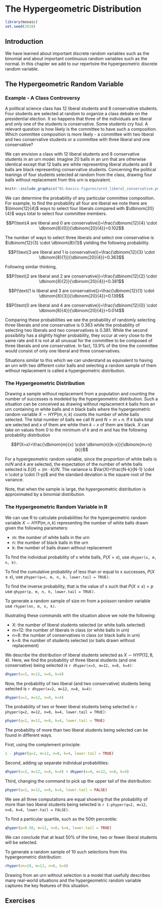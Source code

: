 # The Hypergeometric Distribution {#hypergeometric_distribution}

```r
library(mosaic)
set.seed(2018)
```

## Introduction {#introduction}

We have learned about important discrete random variables such as the binomial and about important continuous random variables such as the normal. In this chapter we add to our repertoire the hypergeometric discrete random variable. 

## The Hypergeometric Random Variable {#hypergeometric_random_variable}

### Example - A Class Controversy

A political science class has 12 liberal students and 8 conservative students. Four students are selected at random to organize a class debate on the presidential election. It so happens that three of the individuals are liberal and only one of the students is conservative. Some students cry foul. A relevant question is how likely is the committee to have such a composition. Which committee composition is more likely - a committee with two liberal and two conservative students or a committee with three liberal and one conservative?

We can envision a class with 12 liberal students and 8 conservative students in an urn model. Imagine 20 balls in an urn that are otherwise identical except that 12 balls are white representing liberal students and 8 balls are black representing conservative students. Concerning the political leanings of four students selected at random from the class, drawing four balls without replacement from this urn is equivalent. 

```r
knitr::include_graphics("01-basics-figures/urn3_liberal_conservative.png")
```

We can determine the probability of any particular committee composition. For example, to find the probability all four are liberal we note there are $\binom{12}{4}$ ways to select four liberals compared with $\dbinom{20}{4}$ ways total to select four committee members.

$$P(\text{4 are liberal and 0 are conservative})=\frac{\dbinom{12}{4} \cdot \dbinom{8}{0}}{\dbinom{20}{4}}=0.102$$ 

The number of ways to select three liberals and select one conservative is $\dbinom{12}{3} \cdot \dbinom{8}{1}$ yielding the following probability.

$$P(\text{3 are liberal and 1 is conservative})=\frac{\dbinom{12}{3} \cdot \dbinom{8}{1}}{\dbinom{20}{4}}=0.363$$ 

Following similar thinking, 

$$P(\text{2 are liberal and 2 are conservative})=\frac{\dbinom{12}{2} \cdot \dbinom{8}{2}}{\dbinom{20}{4}}=0.381$$ 

$$P(\text{1 is liberal and 3 are conservative})=\frac{\dbinom{12}{1} \cdot \dbinom{8}{3}}{\dbinom{20}{4}}=0.139$$ 

$$P(\text{0 are liberal and 4 are conservative})=\frac{\dbinom{12}{0} \cdot \dbinom{8}{4}}{\dbinom{20}{4}}=0.014$$ 

Comparing these probabilities we see the probability of randomly selecting three liberals and one conservative is 0.363 while the probability of selecting two liberals and two conservatives is 0.381. While the second possibility has a slightly higher probability, they occur at very close to the same rate and it is not at all unusual for the committee to be composed of three liberals and one conservative. In fact, $13.9\%$ of the time the committee would consist of only one liberal and three conservatives.

Situations similar to this which we can understand as equivalent to having an urn with two different color balls and selecting a random sample of them without replacement is called a hypergeometric distribution.

### The Hypergeometric Distribution

Drawing a sample without replacement from a population and counting the number of successes is modeled by the hypergeometric distribution. Such a situation can be conceived as drawing without replacement $k$ balls from an urn containing $m$ white balls and $n$ black balls where the hypergeometric random variable $X \sim HYP(m,n,k)$ counts the number of white balls selected. The total number of balls we call $N$ and $N=m+n$. If $k$ balls total are selected and $x$ of them are white then $k-x$ of them are black. $X$ can take on values from $0$ to the minimum of $k$ and $m$ and has the following probability distribution

$$P(X=x)=\frac{\dbinom{m}{x} \cdot \dbinom{n}{k-x}}{\dbinom{m+n}{k}}$$

For a hypergeometric random variable, since the proportion of white balls is $m/N$ and $k$ are selected, the expectation of the number of white balls selected is $E(X)=(m \cdot k)/N$. The variance is $Var(X)=\frac{N-k}{N-1} \cdot n \cdot p \cdot (1-p)$ and the standard deviation is the square root of the variance.

Note, that when the sample is large, the hypergeometric distribution is approximated by a binomial distribution.


### The Hypergeometric Random Variable in R

We can use R to calculate probabilities for the hypergeometric random variable $X \sim HYP(m,n,k)$ representing the number of white balls drawn given the following parameters:

* m: the number of white balls in the urn
* n: the number of black balls in the urn
* k: the number of balls drawn without replacement

To find the individual probability of x white balls, $P(X=x)$, use `dhyper(x, m, n, k)`.

To find the cumulative probability of less than or equal to x successes, $P(X \leq x)$, use `phyper(q=x, m, n, k, lower.tail = TRUE)`.

To find the inverse probability, that is the value of x such that $P(X \leq x) = p$ use `qhyper(p, m, n, k, lower.tail = TRUE)`.

To generate a random sample of size nn from a poisson random variable use `rhyper(nn, m, n, k)`.

Illustrating these commands with the situation above we note the following:

* X: the number of liberal students selected (or white balls selected)
* m=12: the number of liberals in class (or white balls in urn)
* n=8: the number of conservatives in class (or black balls in urn)
* k=4: the number of students selected (or balls drawn without replacement)

We describe the distribution of liberal students selected as $X \sim HYP(12,8,4)$. Here, we find the probability of three liberal students (and one conservative) being selected is `r dhyper(x=3, m=12, n=8, k=4)`:

```r
dhyper(x=3, m=12, n=8, k=4)
```

Now, the probability of two liberal (and two conservative) students being selected is `r dhyper(x=2, m=12, n=8, k=4)`:

```r
dhyper(x=2, m=12, n=8, k=4)
```

The probability of two or fewer liberal students being selected is `r phyper(q=2, m=12, n=8, k=4, lower.tail = TRUE)`:

```r
phyper(q=2, m=12, n=8, k=4, lower.tail = TRUE)
```

The probability of more than two liberal students being selected can be found in different ways.

First, using the complement principle:

```r
1 - phyper(q=2, m=12, n=8, k=4, lower.tail = TRUE)
```

Second, adding up separate individual probabilities:

```r
dhyper(x=3, m=12, n=8, k=4) + dhyper(x=4, m=12, n=8, k=4)
```

Third, changing the command to pick up the upper tail of the distribution:

```r
phyper(q=2, m=12, n=8, k=4, lower.tail = FALSE)
```

We see all three computations are equal showing that the probability of more than two liberal students being selected is `r 1-phyper(q=2, m=12, n=8, k=4, lower.tail = FALSE)`.

To find a particular quartile, such as the 50th percentile:

```r
qhyper(p=0.50, m=12, n=8, k=4, lower.tail = TRUE)
```

We can conclude that at least 50% of the time, two or fewer liberal students will be selected.

To generate a random sample of 10 such selections from this hypergeometric distribution:

```r
rhyper(nn=10, m=12, n=8, k=4)
```

Drawing from an urn without selection is a model that usefully describes many real-world situations and the hypergeometric random variable captures the key features of this situation.


## Exercises {#exercises}








